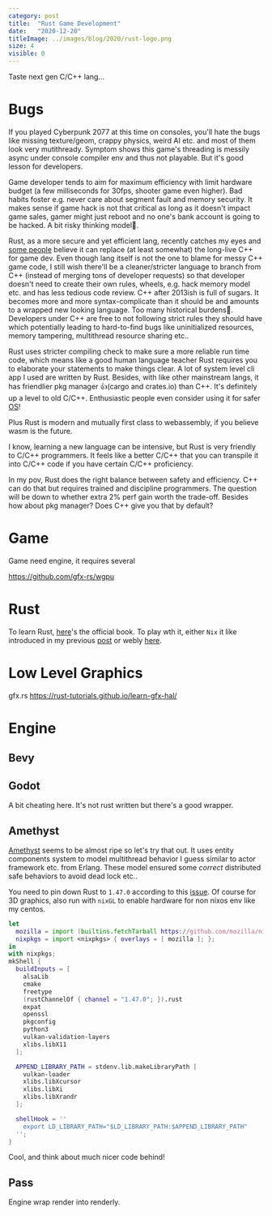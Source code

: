 ```yaml
---
category: post
title:  "Rust Game Development"
date:   "2020-12-20"
titleImage: ../images/blog/2020/rust-logo.png
size: 4
visible: 0
---
```


Taste next gen C/C++ lang...

# Bugs
If you played Cyberpunk 2077 at this time on consoles, you'll hate the bugs like missing texture/geom, crappy physics, weird AI etc. and most of them look very mutithready. Symptom shows this game's threading is messily async under console compiler env and thus not playable. But it's good lesson for developers.

Game developer tends to aim for maximum efficiency with limit hardware budget (a few milliseconds for 30fps, shooter game even higher). Bad habits foster e.g. never care about segment fault and memory security. It makes sense if game hack is not that critical as long as it doesn't impact game sales, gamer might just reboot and no one's bank account is going to be hacked. A bit risky thinking model🤔.

Rust, as a more secure and yet efficient lang, recently catches my eyes and [some people](https://hub.packtpub.com/rust-as-a-game-programming-language-is-it-any-good/) believe it can replace (at least somewhat) the long-live C++ for game dev. Even though lang itself is not the one to blame for messy C++ game code, I still wish there'll be a cleaner/stricter language to branch from C++ (instead of merging tons of developer requests) so that developer doesn't need to create their own rules, wheels, e.g. hack memory model etc. and has less tedious code review. C++ after 2013ish is full of sugars. It becomes more and more syntax-complicate than it should be and amounts to a wrapped new looking language. Too many historical burdens🙁. Developers under C++ are free to not following strict rules they should have which potentially leading to hard-to-find bugs like uninitialized resources, memory tampering, multithread resource sharing etc..

Rust uses stricter compiling check to make sure a more reliable run time code, which means like a good human language teacher Rust requires you to elaborate your statements to make things clear. A lot of system level cli app I used are written by Rust. Besides, with like other mainstream langs, it has friendlier pkg manager 👍(cargo and crates.io) than C++. It's definitely up a level to old C/C++. Enthusiastic people even consider using it for safer [OS](https://doc.redox-os.org/book/ch01-02-what-is-redox.html)!

Plus Rust is modern and mutually first class to webassembly, if you believe wasm is the future.

I know, learning a new language can be intensive, but Rust is very friendly to C/C++ programmers. It feels like a better C/C++ that you can transpile it into C/C++ code if you have certain C/C++ proficiency.

In my pov, Rust does the right balance between safety and efficiency. C++ can do that but requires trained and discipline programmers. The question will be down to whether extra 2% perf gain worth the trade-off. Besides how about pkg manager? Does C++ give you that by default?

# Game
Game need engine, it requires several 

https://github.com/gfx-rs/wgpu


# Rust
To learn Rust, [here](https://doc.rust-lang.org/book/)'s the official book. To play wth it, either `Nix` it like introduced in my previous [post](./2020-12-10-nix-power-2) or webly [here](https://play.rust-lang.org/).

# Low Level Graphics
gfx.rs 
https://rust-tutorials.github.io/learn-gfx-hal/

# Engine

## Bevy
## Godot
A bit cheating here. It's not rust written but there's a good wrapper.

## Amethyst
[Amethyst](https://www.amethyst.rs/) seems to be almost ripe so let's try that out. It uses entity components system to model multithread behavior I guess similar to actor framework etc. from Erlang. These model ensured some *correct* distributed safe behaviors to avoid dead lock etc.. 

You need to pin down Rust to `1.47.0` according to this [issue](https://github.com/amethyst/amethyst/issues/2524). Of course for 3D graphics, also run with `nixGL` to enable hardware for non nixos env like my centos.

```nix
let
  mozilla = import (builtins.fetchTarball https://github.com/mozilla/nixpkgs-mozilla/archive/master.tar.gz);
  nixpkgs = import <nixpkgs> { overlays = [ mozilla ]; };
in
with nixpkgs;
mkShell {
  buildInputs = [
    alsaLib
    cmake
    freetype
    (rustChannelOf { channel = "1.47.0"; }).rust
    expat
    openssl
    pkgconfig
    python3
    vulkan-validation-layers
    xlibs.libX11
  ];

  APPEND_LIBRARY_PATH = stdenv.lib.makeLibraryPath [
    vulkan-loader
    xlibs.libXcursor
    xlibs.libXi
    xlibs.libXrandr
  ];

  shellHook = ''
    export LD_LIBRARY_PATH="$LD_LIBRARY_PATH:$APPEND_LIBRARY_PATH"
  '';
}
```

Cool, and think about much nicer code behind!

## Pass
Engine wrap render into renderly.
